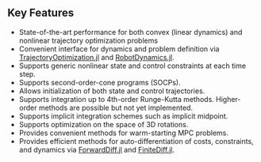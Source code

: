 ## Key Features

- State-of-the-art performance for both convex (linear dynamics) and nonlinear trajectory optimization problems
- Convenient interface for dynamics and problem definition via [TrajectoryOptimization.jl](https://github.com/RoboticExplorationLab/TrajectoryOptimization.jl) and [RobotDynamics.jl](https://github.com/RoboticExplorationLab/RobotDynamics.jl).
- Supports generic nonlinear state and control constraints at each time step.
- Supports second-order-cone programs (SOCPs).
- Allows initialization of both state and control trajectories.
- Supports integration up to 4th-order Runge-Kutta methods. Higher-order methods are possible but not yet implemented.
- Supports implicit integration schemes such as implicit midpoint.
- Supports optimization on the space of 3D rotations.
- Provides convenient methods for warm-starting MPC problems.
- Provides efficient methods for auto-differentiation of costs, constraints, and dynamics via [ForwardDiff.jl](https://github.com/JuliaDiff/ForwardDiff.jl) and
  [FiniteDiff.jl](https://github.com/JuliaDiff/FiniteDiff.jl).
